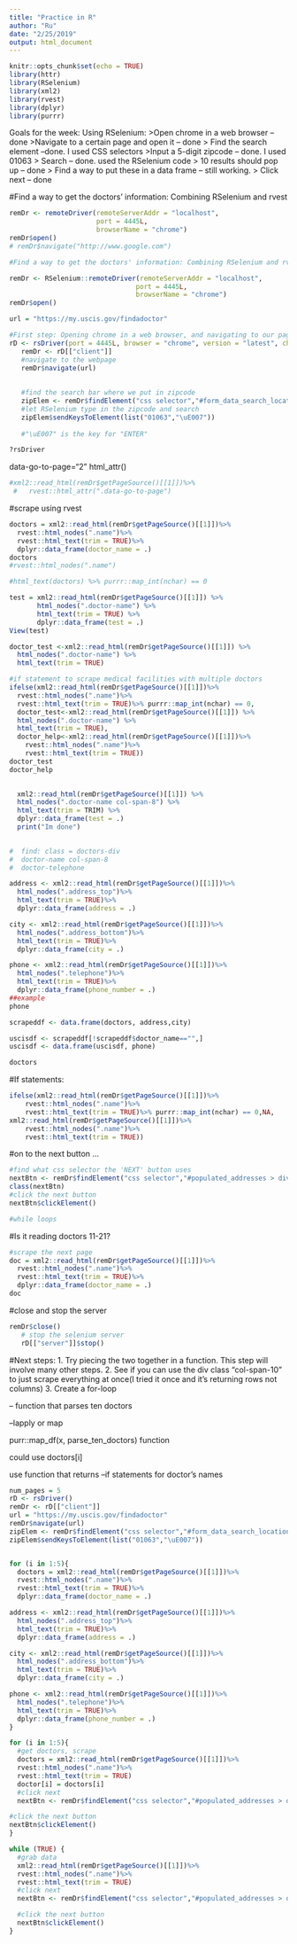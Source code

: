 ```yaml
---
title: "Practice in R"
author: "Ru"
date: "2/25/2019"
output: html_document
---
```


```r
knitr::opts_chunk$set(echo = TRUE)
library(httr)
library(RSelenium)
library(xml2)
library(rvest)
library(dplyr)
library(purrr)
```

Goals for the week:
Using RSelenium: 
  >Open chrome in a web browser --done
  >Navigate to a certain page and open it  -- done
  > Find the search element --done. I used CSS selectors 
    >Input a 5-digit zipcode -- done. I used 01063
  > Search -- done. used the RSelenium code 
    > 10 results should pop up  -- done 
    > Find a way to put these in a data frame  -- still working. 
  > Click next  -- done 

#Find a way to get the doctors' information: Combining RSelenium and rvest 
```r
remDr <- remoteDriver(remoteServerAddr = "localhost",
                      port = 4445L,
                      browserName = "chrome")
remDr$open()
# remDr$navigate("http://www.google.com")

#Find a way to get the doctors' information: Combining RSelenium and rvest
```

```r
remDr <- RSelenium::remoteDriver(remoteServerAddr = "localhost",
                                port = 4445L,
                                browserName = "chrome")
remDr$open()
```

```r
url = "https://my.uscis.gov/findadoctor"

#First step: Opening chrome in a web browser, and navigating to our page
rD <- rsDriver(port = 4445L, browser = "chrome", version = "latest", chromever = "latest", geckover = "latest", verbose = TRUE)
   remDr <- rD[["client"]]
   #navigate to the webpage 
   remDr$navigate(url)
   
   
   #find the search bar where we put in zipcode
   zipElem <- remDr$findElement("css selector","#form_data_search_location")
   #let RSelenium type in the zipcode and search 
   zipElem$sendKeysToElement(list("01063","\uE007")) 
   
   #"\uE007" is the key for "ENTER"

?rsDriver
```

data-go-to-page="2"
html_attr()
```r
#xml2::read_html(remDr$getPageSource()[[1]])%>%
 #   rvest::html_attr(".data-go-to-page")
```


#scrape using rvest

```r
doctors = xml2::read_html(remDr$getPageSource()[[1]])%>%
  rvest::html_nodes(".name")%>%
  rvest::html_text(trim = TRUE)%>%
  dplyr::data_frame(doctor_name = .)
doctors
#rvest::html_nodes(".name")

#html_text(doctors) %>% purrr::map_int(nchar) == 0

test = xml2::read_html(remDr$getPageSource()[[1]]) %>%
       html_nodes(".doctor-name") %>%
       html_text(trim = TRUE) %>%
       dplyr::data_frame(test = .)
View(test)

doctor_test <-xml2::read_html(remDr$getPageSource()[[1]]) %>%
  html_nodes(".doctor-name") %>%
  html_text(trim = TRUE)
```

```r
#if statement to scrape medical facilities with multiple doctors
ifelse(xml2::read_html(remDr$getPageSource()[[1]])%>%
  rvest::html_nodes(".name")%>%
  rvest::html_text(trim = TRUE)%>% purrr::map_int(nchar) == 0,
  doctor_test<-xml2::read_html(remDr$getPageSource()[[1]]) %>%
  html_nodes(".doctor-name") %>%
  html_text(trim = TRUE),
  doctor_help<-xml2::read_html(remDr$getPageSource()[[1]])%>%
    rvest::html_nodes(".name")%>%
    rvest::html_text(trim = TRUE))
doctor_test
doctor_help

 
  xml2::read_html(remDr$getPageSource()[[1]]) %>%
  html_nodes(".doctor-name col-span-8") %>%
  html_text(trim = TRIM) %>%
  dplyr::data_frame(test = .)
  print("Im done")

  
#  find: class = doctors-div
#  doctor-name col-span-8
#  doctor-telephone
```


```r
address <- xml2::read_html(remDr$getPageSource()[[1]])%>%
  html_nodes(".address_top")%>%
  html_text(trim = TRUE)%>%
  dplyr::data_frame(address = .)

city <- xml2::read_html(remDr$getPageSource()[[1]])%>%
  html_nodes(".address_bottom")%>%
  html_text(trim = TRUE)%>%
  dplyr::data_frame(city = .)

phone <- xml2::read_html(remDr$getPageSource()[[1]])%>%
  html_nodes(".telephone")%>%
  html_text(trim = TRUE)%>%
  dplyr::data_frame(phone_number = .)
##example
phone

scrapeddf <- data.frame(doctors, address,city)

uscisdf <- scrapeddf[!scrapeddf$doctor_name=="",]
uscisdf <- data.frame(uscisdf, phone)
```

```r
doctors
```

#If statements:

```r

ifelse(xml2::read_html(remDr$getPageSource()[[1]])%>%
    rvest::html_nodes(".name")%>%
    rvest::html_text(trim = TRUE)%>% purrr::map_int(nchar) == 0,NA,
xml2::read_html(remDr$getPageSource()[[1]])%>%
    rvest::html_nodes(".name")%>%
    rvest::html_text(trim = TRUE))
```


#on to the next button ...
```r
#find what css selector the 'NEXT' button uses 
nextBtn <- remDr$findElement("css selector","#populated_addresses > div:nth-child(11) > div > div.next > button")
class(nextBtn)
#click the next button
nextBtn$clickElement()

#while loops
```

#Is it reading doctors 11-21? 
```r
#scrape the next page
doc = xml2::read_html(remDr$getPageSource()[[1]])%>%
  rvest::html_nodes(".name")%>%
  rvest::html_text(trim = TRUE)%>%
  dplyr::data_frame(doctor_name = .)
doc
```


#close and stop the server
```r
remDr$close()
   # stop the selenium server
   rD[["server"]]$stop()
```

#Next steps:
  1. Try piecing the two together in a function. This step will involve many other steps. 
  2. See if you can use the div class "col-span-10" to just scrape everything at once(I tried it once and it's returning rows not columns)
  3. Create a for-loop 
  
-- function that parses ten doctors 

  --lapply or map 
  
  purr::map_df(x, parse_ten_doctors) function
  
  could use doctors[i]
  
  use function that returns 
--if statements for doctor's names

```r
num_pages = 5 
rD <- rsDriver()
remDr <- rD[["client"]]
url = "https://my.uscis.gov/findadoctor"
remDr$navigate(url)
zipElem <- remDr$findElement("css selector","#form_data_search_location")
zipElem$sendKeysToElement(list("01063","\uE007"))


for (i in 1:5){
  doctors = xml2::read_html(remDr$getPageSource()[[1]])%>%
  rvest::html_nodes(".name")%>%
  rvest::html_text(trim = TRUE)%>%
  dplyr::data_frame(doctor_name = .)

address <- xml2::read_html(remDr$getPageSource()[[1]])%>%
  html_nodes(".address_top")%>%
  html_text(trim = TRUE)%>%
  dplyr::data_frame(address = .)

city <- xml2::read_html(remDr$getPageSource()[[1]])%>%
  html_nodes(".address_bottom")%>%
  html_text(trim = TRUE)%>%
  dplyr::data_frame(city = .)

phone <- xml2::read_html(remDr$getPageSource()[[1]])%>%
  html_nodes(".telephone")%>%
  html_text(trim = TRUE)%>%
  dplyr::data_frame(phone_number = .)
}
```

```r
for (i in 1:5){
  #get doctors, scrape 
  doctors = xml2::read_html(remDr$getPageSource()[[1]])%>%
  rvest::html_nodes(".name")%>%
  rvest::html_text(trim = TRUE)
  doctor[i] = doctors[i]
  #click next 
  nextBtn <- remDr$findElement("css selector","#populated_addresses > div:nth-child(11) > div > div.next > button")

#click the next button
nextBtn$clickElement()
}

```

```r
while (TRUE) {
  #grab data 
  xml2::read_html(remDr$getPageSource()[[1]])%>%
  rvest::html_nodes(".name")%>%
  rvest::html_text(trim = TRUE)
  #click next 
  nextBtn <- remDr$findElement("css selector","#populated_addresses > div:nth-child(11) > div > div.next > button")

  #click the next button
  nextBtn$clickElement()
}
```




  
  
  
  

